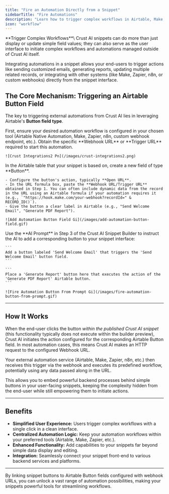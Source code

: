 ```yaml
---
title: "Fire an Automation Directly from a Snippet"
sidebarTitle: "Fire Automations"
description: "Learn how to trigger complex workflows in Airtable, Make, Zapier, or other services directly from a button within your Crust AI snippet."
icon: "workflow"
---
```


<Tip>
  **Trigger Complex Workflows**\
  Crust AI snippets can do more than just display or update simple field values; they can also serve as the user interface to initiate complex workflows and automations managed outside of Crust AI itself.
</Tip>

Integrating automations in a snippet allows your end-users to trigger actions like sending customized emails, generating reports, updating multiple related records, or integrating with other systems (like Make, Zapier, n8n, or custom webhooks) directly from the snippet interface.

## The Core Mechanism: Triggering an Airtable Button Field

The key to triggering external automations from Crust AI lies in leveraging Airtable's **Button field type**.

<Steps>
  <Step title="Set Up Automation (External)">
    First, ensure your desired automation workflow is configured in your chosen tool (Airtable Native Automation, Make, Zapier, n8n, custom webhook endpoint, etc.). Obtain the specific **Webhook URL** or **Trigger URL** required to start this automation.

    ![Crust Integrations2 Pn](/images/crust-integrations2.png)
  </Step>
  <Step title="Configure Airtable Button Field">
    In the Airtable table that your snippet is based on, create a new field of type **Button**.

    - Configure the button's action, typically **Open URL**.
    - In the URL formula box, paste the **Webhook URL/Trigger URL** obtained in Step 1. You can often include dynamic data from the record in the URL using an Airtable formula if your automation requires it (e.g., `"https://hook.make.com/your-webhook?recordId=" & RECORD_ID()`).
    - Give the button a clear label in Airtable (e.g., "Send Welcome Email", "Generate PDF Report").

    ![Add Automation Button Field Gi](/images/add-automation-button-field.gif)
  </Step>
  <Step title="Add Button to Snippet (Crust AI)">
    Use the **AI Prompt** in Step 3 of the Crust AI Snippet Builder to instruct the AI to add a corresponding button to your snippet interface:

    ```
    Add a button labeled 'Send Welcome Email' that triggers the 'Send Welcome Email' button field.
    ```

    ```
    Place a 'Generate Report' button here that executes the action of the 'Generate PDF Report' Airtable button.
    ```

    ![Fire Automation Button From Prompt Gi](/images/fire-automation-button-from-prompt.gif)
  </Step>
</Steps>

---

## How It Works

When the end-user clicks the button _within the published Crust AI snippet_ (this functionality typically does not execute within the builder preview), Crust AI initiates the action configured for the corresponding Airtable Button field. In most automation cases, this means Crust AI makes an HTTP request to the configured Webhook URL.

Your external automation service (Airtable, Make, Zapier, n8n, etc.) then receives this trigger via the webhook and executes its predefined workflow, potentially using any data passed along in the URL.

This allows you to embed powerful backend processes behind simple buttons in your user-facing snippets, keeping the complexity hidden from the end-user while still empowering them to initiate actions.

---

## Benefits

- **Simplified User Experience:** Users trigger complex workflows with a single click in a clean interface.
- **Centralized Automation Logic:** Keep your automation workflows within your preferred tools (Airtable, Make, Zapier, etc.).
- **Enhanced Functionality:** Add capabilities to your snippets far beyond simple data display and editing.
- **Integration:** Seamlessly connect your snippet front-end to various backend services and platforms.

---

By linking snippet buttons to Airtable Button fields configured with webhook URLs, you can unlock a vast range of automation possibilities, making your snippets powerful tools for streamlining workflows.